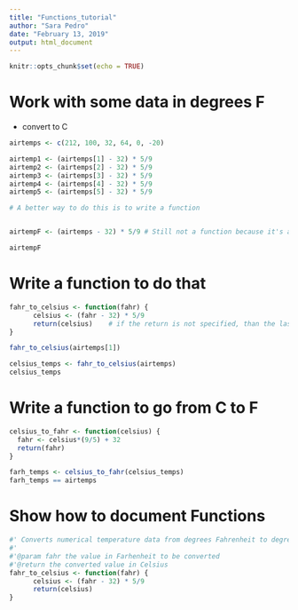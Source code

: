 ```yaml
---
title: "Functions_tutorial"
author: "Sara Pedro"
date: "February 13, 2019"
output: html_document
---
```


```r
knitr::opts_chunk$set(echo = TRUE)
```

# Work with some data in degrees F

- convert to C

```r
airtemps <- c(212, 100, 32, 64, 0, -20)

airtemp1 <- (airtemps[1] - 32) * 5/9
airtemp2 <- (airtemps[2] - 32) * 5/9
airtemp3 <- (airtemps[3] - 32) * 5/9
airtemp4 <- (airtemps[4] - 32) * 5/9
airtemp5 <- (airtemps[5] - 32) * 5/9

# A better way to do this is to write a function


airtempF <- (airtemps - 32) * 5/9 # Still not a function because it's a simple conversion

airtempF


```


# Write a function to do that

```r
fahr_to_celsius <- function(fahr) {
      celsius <- (fahr - 32) * 5/9
      return(celsius)    # if the return is not specified, than the last value calculated is                               what r will return. Better to use the return function always
}

fahr_to_celsius(airtemps[1])

celsius_temps <- fahr_to_celsius(airtemps)
celsius_temps

```


# Write a function to go from C to F

```r
celsius_to_fahr <- function(celsius) {
  fahr <- celsius*(9/5) + 32
  return(fahr)
}

farh_temps <- celsius_to_fahr(celsius_temps)
farh_temps == airtemps

```



# Show how to document Functions

```r

#' Converts numerical temperature data from degrees Fahrenheit to degrees Celsius
#'
#'@param fahr the value in Farhenheit to be converted
#'@return the converted value in Celsius
fahr_to_celsius <- function(fahr) {
      celsius <- (fahr - 32) * 5/9
      return(celsius)    
}



```





